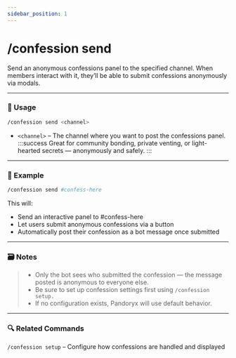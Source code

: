 ```yaml
---
sidebar_position: 1
---
```


# /confession send

Send an anonymous confessions panel to the specified channel. When members interact with it, they’ll be able to submit confessions anonymously via modals.

<hr className="md-divider-gradient" />

### 💬 Usage
```bash
/confession send <channel>
```
- `<channel>` – The channel where you want to post the confessions panel.
:::success
Great for community bonding, private venting, or light-hearted secrets — anonymously and safely.
:::

<hr className="md-divider-gradient" />

### 📌 Example
```bash
/confession send #confess-here
```
This will:
- Send an interactive panel to #confess-here
- Let users submit anonymous confessions via a button
- Automatically post their confession as a bot message once submitted

<hr className="md-divider-gradient" />

### 🗃️ Notes
> - Only the bot sees who submitted the confession — the message posted is anonymous to everyone else.
> - Be sure to set up confession settings first using `/confession setup.`
> - If no configuration exists, Pandoryx will use default behavior.

<hr className="md-divider-gradient" />

### 🔍 Related Commands
`/confession setup` – Configure how confessions are handled and displayed